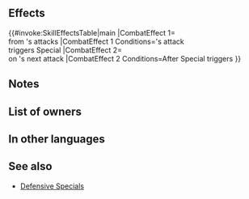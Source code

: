 {{Special
|tagid=SID_反竜穿
|charge=3
|effect=Reduces damage from foe's attacks by 30%. After triggering, unit's next attack deals damage = 30% of unit's Atk. (Boost resets at the end of combat.)
|cost=500
|exclusive=1
|required=Dragon Fang
|canUseMove={{MoveList|All}}
|canUseWeapon={{WeaponList|exclude=Staff}}
|intID=2201
|sort=445
|value=12
|timingID=4
|abilityID=228
|randomTimestamp=2020-10-01T07:00:00Z
|randomMinLv=31
|properties=random_owner,defensive_special
}}
==Effects==
{{#invoke:SkillEffectsTable|main
|CombatEffect 1={{Eft|Damage Reduction|30%}}<br>from {{Tgt|Foe}}'s attacks
|CombatEffect 1 Conditions={{Tgt|Foe}}'s attack<br>triggers Special
|CombatEffect 2={{Eft|Damage boost|30% of {{Tgt|Unit}}'s Atk}}<br>on {{Tgt|Unit}}'s next attack
|CombatEffect 2 Conditions=After Special triggers
}}

==Notes==
{{DefensiveSkill}}
{{DamagePercentageReduction}}
{{AtkDamageBoost|special=0}}
==List of owners==
{{Skill Hero List}} 
==In other languages==
{{OtherLanguages
|english=Negating Fang
|japanese=反竜穿
|german=Tilgungsbiss
|spanishEU=Colmillo renegado
|spanishLA=Colmillo renegado
|french=Croc négatif
|italian=Zanna negatrice
|chineseTW=反龍穿
|portuguese=Presa renegada
}}
==See also==
{{See also skills|cond=Description LIKE 'Deals damage = __% of unit_s Atk%' OR Description LIKE '%boosts damage%by __% of unit_s Atk%' OR Description LIKE '%reduces damage from foe_s attacks%next attack%'|columns=3}}
* [[:Category:Defensive Specials|Defensive Specials]]
{{Specials Navbox}}